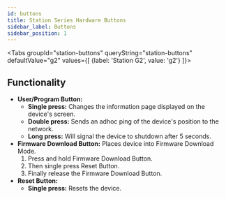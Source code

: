 ```yaml
---
id: buttons
title: Station Series Hardware Buttons
sidebar_label: Buttons
sidebar_position: 1
---
```



<Tabs
groupId="station-buttons"
queryString="station-buttons"
defaultValue="g2"
values={[
{label: 'Station G2', value: 'g2'}
]}>

<TabItem value="g2">

## Functionality

- **User/Program Button:**
  - **Single press:** Changes the information page displayed on the device's screen.
  - **Double press:** Sends an adhoc ping of the device's position to the network.
  - **Long press:** Will signal the device to shutdown after 5 seconds.
- **Firmware Download Button:** Places device into Firmware Download Mode.
  1. Press and hold Firmware Download Button.
  2. Then single press Reset Button.
  3. Finally release the Firmware Download Button.
- **Reset Button:**
  - **Single press:** Resets the device.

</TabItem>

</Tabs>
